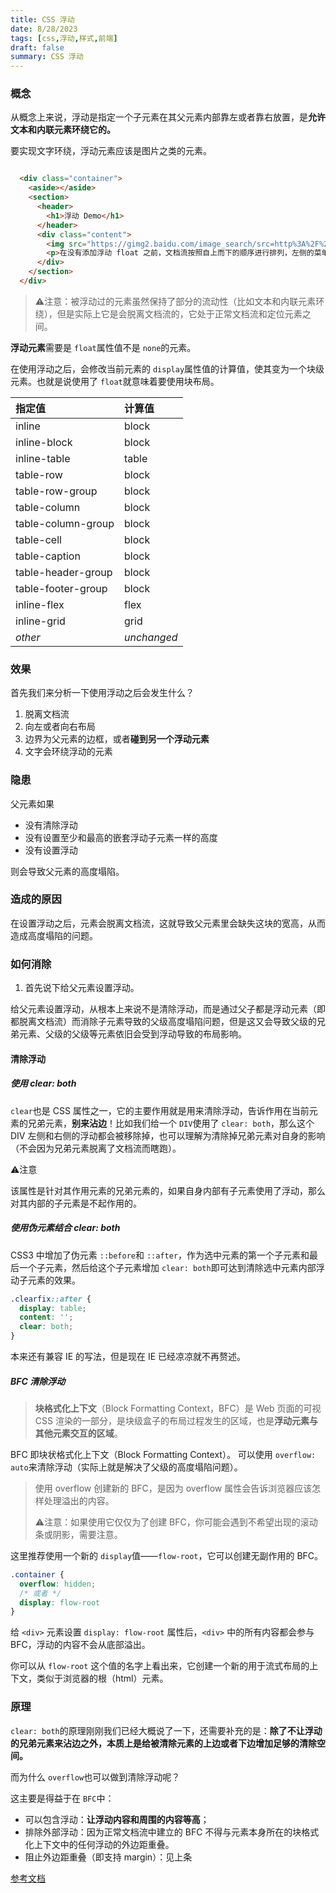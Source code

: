 ```yaml
---
title: CSS 浮动
date: 8/28/2023
tags: [css,浮动,样式,前端]
draft: false
summary: CSS 浮动
---
```


### 概念

从概念上来说，浮动是指定一个子元素在其父元素内部靠左或者靠右放置，是**允许文本和内联元素环绕它的。**

要实现文字环绕，浮动元素应该是图片之类的元素。

```html

  <div class="container">
    <aside></aside>
    <section>
      <header>
        <h1>浮动 Demo</h1>
      </header>
      <div class="content">
        <img src="https://gimg2.baidu.com/image_search/src=http%3A%2F%2Fimg.18183.com%2Fuploads%2Fallimg%2F210510%2F299-210510095117.jpg%40%2118183&refer=http%3A%2F%2Fimg.18183.com&app=2002&size=f9999,10000&q=a80&n=0&g=0n&fmt=auto?sec=1668480761&t=4f80c274efe482f4832bc2ae02ac3eab" style="float: left" />
        <p>在没有添加浮动 float 之前，文档流按照自上而下的顺序进行排列，左侧的菜单在上，section 部分在下。</p>
      </div>
    </section>
  </div>
```

> ⚠️注意：被浮动过的元素虽然保持了部分的流动性（比如文本和内联元素环绕），但是实际上它是会脱离文档流的，它处于正常文档流和定位元素之间。

**浮动元素**需要是 `float`属性值不是 `none`的元素。

在使用浮动之后，会修改当前元素的 `display`属性值的计算值，使其变为一个块级元素。也就是说使用了 `float`就意味着要使用块布局。

| 指定值                | 计算值         |
| :----------------- | :---------- |
| inline             | block       |
| inline-block       | block       |
| inline-table       | table       |
| table-row          | block       |
| table-row-group    | block       |
| table-column       | block       |
| table-column-group | block       |
| table-cell         | block       |
| table-caption      | block       |
| table-header-group | block       |
| table-footer-group | block       |
| inline-flex        | flex        |
| inline-grid        | grid        |
| *other*            | *unchanged* |

### 效果

首先我们来分析一下使用浮动之后会发生什么？

1.  脱离文档流
2.  向左或者向右布局
3.  边界为父元素的边框，或者**碰到另一个浮动元素**
4.  文字会环绕浮动的元素

### 隐患

父元素如果

*   没有清除浮动
*   没有设置至少和最高的嵌套浮动子元素一样的高度
*   没有设置浮动

则会导致父元素的高度塌陷。

### 造成的原因

在设置浮动之后，元素会脱离文档流，这就导致父元素里会缺失这块的宽高，从而造成高度塌陷的问题。

### 如何消除

1.  首先说下给父元素设置浮动。

给父元素设置浮动，从根本上来说不是清除浮动，而是通过父子都是浮动元素（即都脱离文档流）而消除子元素导致的父级高度塌陷问题，但是这又会导致父级的兄弟元素、父级的父级等元素依旧会受到浮动导致的布局影响。

#### 清除浮动

##### 使用 clear: both

`clear`也是 CSS 属性之一，它的主要作用就是用来清除浮动，告诉作用在当前元素的兄弟元素，**别来沾边**！比如我们给一个 `DIV`使用了 `clear: both`，那么这个 DIV 左侧和右侧的浮动都会被移除掉，也可以理解为清除掉兄弟元素对自身的影响（不会因为兄弟元素脱离了文档流而瞎跑）。

⚠️注意

该属性是针对其作用元素的兄弟元素的，如果自身内部有子元素使用了浮动，那么对其内部的子元素是不起作用的。

##### 使用伪元素结合 clear: both

CSS3 中增加了伪元素 `::before`和 `::after`，作为选中元素的第一个子元素和最后一个子元素，然后给这个子元素增加 `clear: both`即可达到清除选中元素内部浮动子元素的效果。

```css
.clearfix::after {
  display: table;
  content: '';
  clear: both;
}
```

本来还有兼容 IE 的写法，但是现在 IE 已经凉凉就不再赘述。

##### BFC 清除浮动

> **块格式化上下文**（Block Formatting Context，BFC）是 Web 页面的可视 CSS 渲染的一部分，是块级盒子的布局过程发生的区域，也是**浮动元素与其他元素交互的区域**。

BFC 即块状格式化上下文（Block Formatting Context）。 可以使用 `overflow: auto`来清除浮动（实际上就是解决了父级的高度塌陷问题）。

> 使用 overflow 创建新的 BFC，是因为 overflow 属性会告诉浏览器应该怎样处理溢出的内容。
>
> ⚠️注意：如果使用它仅仅为了创建 BFC，你可能会遇到不希望出现的滚动条或阴影，需要注意。

这里推荐使用一个新的 `display`值——`flow-root`，它可以创建无副作用的 BFC。

```css
.container {
  overflow: hidden;
  /* 或者 */
  display: flow-root
}
```

给 `<div>` 元素设置 `display: flow-root` 属性后，`<div>` 中的所有内容都会参与 BFC，浮动的内容不会从底部溢出。

你可以从 `flow-root` 这个值的名字上看出来，它创建一个新的用于流式布局的上下文，类似于浏览器的根（html）元素。

### 原理

`clear: both`的原理刚刚我们已经大概说了一下，还需要补充的是：**除了不让浮动的兄弟元素来沾边之外，本质上是给被清除元素的上边或者下边增加足够的清除空间。**

而为什么 `overflow`也可以做到清除浮动呢？

这主要是得益于在 `BFC`中：

*   可以包含浮动：**让浮动内容和周围的内容等高**；
*   排除外部浮动：因为正常文档流中建立的 BFC 不得与元素本身所在的块格式化上下文中的任何浮动的外边距重叠。
*   阻止外边距重叠（即支持 margin）：见上条

[参考文档](https://developer.mozilla.org/zh-CN/docs/Web/Guide/CSS/Block_formatting_context)

